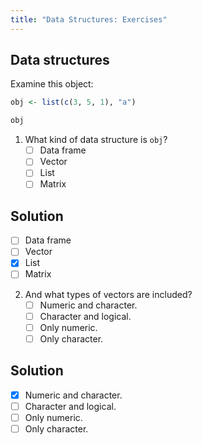 ```yaml
---
title: "Data Structures: Exercises"
---
```


## Data structures

Examine this object:

```r
obj <- list(c(3, 5, 1), "a")
```

```r
obj
```

1.  What kind of data structure is `obj`?
    -   [ ] Data frame
    -   [ ] Vector
    -   [ ] List
    -   [ ] Matrix

::: {.callout-caution collapse="true"}
## Solution

-   [ ] Data frame
-   [ ] Vector
-   [x] List
-   [ ] Matrix
:::

2.  And what types of vectors are included?
    -   [ ] Numeric and character.
    -   [ ] Character and logical.
    -   [ ] Only numeric.
    -   [ ] Only character.

::: {.callout-caution collapse="true"}
## Solution

-   [x] Numeric and character.
-   [ ] Character and logical.
-   [ ] Only numeric.
-   [ ] Only character.
:::
